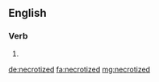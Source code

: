 ==English==

===Verb===
{{head|en}}

# {{en-past of|necrotize}}

[[de:necrotized]]
[[fa:necrotized]]
[[mg:necrotized]]